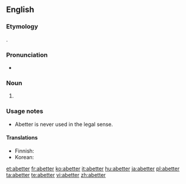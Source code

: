 ==English==

===Etymology===
{{suffix|abet|er}}.

===Pronunciation===
* {{a|US}} {{IPA|/ə.ˈbɛt.ɚ/|/ə.ˈbɛt.e/|/ə.ˈbɛd.ɚ/|/ə.ˈbɛt.e/}}

===Noun===
{{en-noun}}

# {{alternate form of |abettor}}

===Usage notes===
* Abetter is never used in the legal sense.

====Translations====
* Finnish: {{t|fi|avunantaja}}
* Korean: {{t|ko|교사자}}

[[et:abetter]]
[[fr:abetter]]
[[ko:abetter]]
[[it:abetter]]
[[hu:abetter]]
[[ja:abetter]]
[[pl:abetter]]
[[ta:abetter]]
[[te:abetter]]
[[vi:abetter]]
[[zh:abetter]]